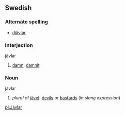 ==Swedish==
===Alternate spelling===
*[[djävlar]]
===Interjection===
;jävlar
#[[damn]], [[damnit]]
===Noun===
;jävlar
#''plural'' of [[jävel]]: [[devils]] or [[bastards]] (''in slang expression'')

[[pl:Jävlar]]